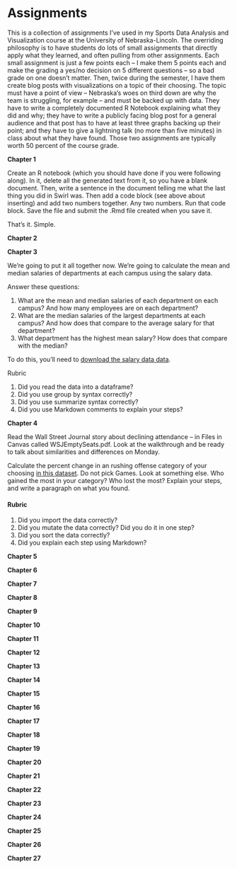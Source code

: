 # Assignments

This is a collection of assignments I've used in my Sports Data Analysis and Visualization course at the University of Nebraska-Lincoln. The overriding philosophy is to have students do lots of small assignments that directly apply what they learned, and often pulling from other assignments. Each small assignment is just a few points each -- I make them 5 points each and make the grading a yes/no decision on 5 different questions -- so a bad grade on one doesn't matter. Then, twice during the semester, I have them create blog posts with visualizations on a topic of their choosing. The topic must have a point of view -- Nebraska's woes on third down are why the team is struggling, for example -- and must be backed up with data. They have to write a completely documented R Notebook explaining what they did and why; they have to write a publicly facing blog post for a general audience and that post has to have at least three graphs backing up their point; and they have to give a lightning talk (no more than five minutes) in class about what they have found. Those two assignments are typically worth 50 percent of the course grade. 


**Chapter 1**

Create an R notebook (which you should have done if you were following along). In it, delete all the generated text from it, so you have a blank document. Then, write a sentence in the document telling me what the last thing you did in Swirl was. Then add a code block (see above about inserting) and add two numbers together. Any two numbers. Run that code block. Save the file and submit the .Rmd file created when you save it. 

That's it. Simple.

**Chapter 2**

**Chapter 3**

We're going to put it all together now. We're going to calculate the mean and median salaries of departments at each campus using the salary data. 

Answer these questions:

1. What are the mean and median salaries of each department on each campus? And how many employees are on each department?
2. What are the median salaries of the largest departments at each campus? And how does that compare to the average salary for that department?
3. What department has the highest mean salary? How does that compare with the median?

To do this, you'll need to [download the salary data data](https://www.dropbox.com/s/xts9xsim3lpg7qu/nusalaries1819.csv?dl=0).

Rubric

1. Did you read the data into a dataframe? 
2. Did you use group by syntax correctly? 
3. Did you use summarize syntax correctly?
4. Did you use Markdown comments to explain your steps? 


**Chapter 4**

Read the Wall Street Journal story about declining attendance -- in Files in Canvas called WSJEmptySeats.pdf. Look at the walkthrough and be ready to talk about similarities and differences on Monday. 

Calculate the percent change in an rushing offense category of your choosing [in this dataset](https://www.dropbox.com/s/bxqmzntkwhqn24e/rushingoffense.csv?dl=0). Do not pick Games. Look at something else. Who gained the most in your category? Who lost the most? Explain your steps, and write a paragraph on what you found. 

#### Rubric

1. Did you import the data correctly?
2. Did you mutate the data correctly? Did you do it in one step?
3. Did you sort the data correctly?
4. Did you explain each step using Markdown?


**Chapter 5**

**Chapter 6**

**Chapter 7**

**Chapter 8**

**Chapter 9**

**Chapter 10**

**Chapter 11**

**Chapter 12**

**Chapter 13**

**Chapter 14**

**Chapter 15**

**Chapter 16**

**Chapter 17**

**Chapter 18**

**Chapter 19**

**Chapter 20**

**Chapter 21**

**Chapter 22**

**Chapter 23**

**Chapter 24**

**Chapter 25**

**Chapter 26**

**Chapter 27**
